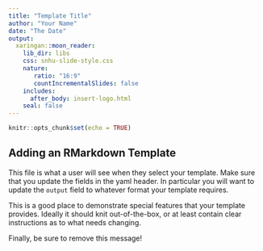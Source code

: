 ```yaml
---
title: "Template Title"
author: "Your Name"
date: "The Date"
output:
  xaringan::moon_reader:
    lib_dir: libs
    css: snhu-slide-style.css
    nature:
       ratio: "16:9"
       countIncrementalSlides: false
    includes:
      after_body: insert-logo.html
    seal: false
---
```


```r
knitr::opts_chunk$set(echo = TRUE)
```

## Adding an RMarkdown Template

This file is what a user will see when they select your template. Make sure that you update the fields in the yaml header. In particular you will want to update the `output` field to whatever format your template requires.

This is a good place to demonstrate special features that your template provides. Ideally it should knit out-of-the-box, or at least contain clear instructions as to what needs changing.

Finally, be sure to remove this message!
